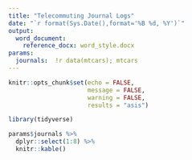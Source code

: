 ```yaml
---
title: "Telecommuting Journal Logs"
date: "`r format(Sys.Date(),format='%B %d, %Y')`"
output: 
  word_document:
    reference_docx: word_style.docx
params:
  journals:  !r data(mtcars); mtcars
---
```


```r
knitr::opts_chunk$set(echo = FALSE,
                      message = FALSE,
                      warning = FALSE,
                      results = "asis")
```

```r
library(tidyverse)
```

```r
params$journals %>% 
  dplyr::select(1:8) %>%
  knitr::kable()
```

